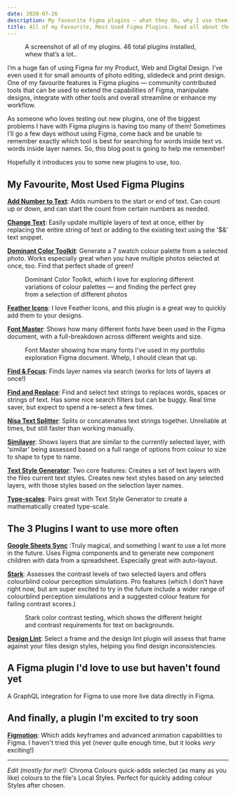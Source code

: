 ```yaml
---
date: 2020-07-26
description: My favourite Figma plugins — what they do, why I use them, and how you can incorporate them into your workflow. Plus a few I haven't used much but am very excited to try soon.
title: All of my Favourite, Most Used Figma Plugins. Read all about them and get Plugged in!
---
```



<figure>

<CustomLazyImage
  alt="A screenshot of all of my plugins. 46 total plugins installed, whew that’s a lot."
  src="https://res.cloudinary.com/jasontcrabtree/image/upload/v1595800216/Portfolio-2020/installed-plugins.png"
/>

<figcaption>
  A screenshot of all of my plugins. 46 total plugins installed, whew that’s a
  lot..
</figcaption>

</figure>

I’m a huge fan of using Figma for my Product, Web and Digital Design. I’ve even used it for small amounts of photo editing, slidedeck and print design. One of my favourite features is Figma plugins — community contributed tools that can be used to extend the capabilities of Figma, manipulate designs, integrate with other tools and overall streamline or enhance my workflow.

As someone who loves testing out new plugins, one of the biggest problems I have with Figma plugins is having too many of them! Sometimes I’ll go a few days without using Figma, come back and be unable to remember exactly which tool is best for searching for words inside text vs. words inside layer names. So, this blog post is going to help me remember!

Hopefully it introduces you to some new plugins to use, too.

## My Favourite, Most Used Figma Plugins

**[Add Number to Text](https://www.figma.com/community/plugin/738791203005929386/Add-numbers-to-texts)**: Adds numbers to the start or end of text. Can count up or down, and can start the count from certain numbers as needed.

**[Change Text](https://www.figma.com/community/plugin/735148445325474400/Change-Text)**: Easily update multiple layers of text at once, either by replacing the entire string of text or adding to the existing text using the '$&’ text snippet.

**[Dominant Color Toolkit](https://www.figma.com/community/plugin/744725347356614754/Dominant-Color-Toolkit-%F0%9F%8E%A8)**: Generate a 7 swatch colour palette from a selected photo. Works especially great when you have multiple photos selected at once, too. Find that perfect shade of green!

<figure>

<CustomLazyImage
  alt="Dominant Color Toolkit, which I love for exploring different variations of colour palettes — and finding the perfect grey from a selection of different photos"
  src="https://res.cloudinary.com/jasontcrabtree/image/upload/v1595802101/Portfolio-2020/dominant-color-palette.png"
/>

<figcaption>
  Dominant Color Toolkit, which I love for exploring different variations of
  colour palettes — and finding the perfect grey from a selection of different
  photos
</figcaption>

</figure>

**[Feather Icons](https://www.figma.com/community/plugin/744047966581015514)**: I love Feather Icons, and this plugin is a great way to quickly add them to your designs.

**[Font Master](https://www.figma.com/community/plugin/781086314747849337)**: Shows how many different fonts have been used in the Figma document, with a full-breakdown across different weights and size.

<figure>

<CustomLazyImage
  alt="Font Master showing how many fonts I've used in my portfolio exploration Figma document. Whelp, I should clean that up."
  src="https://res.cloudinary.com/jasontcrabtree/image/upload/v1595802101/Portfolio-2020/font-master.png"
/>

<figcaption>Font Master showing how many fonts I've used in my portfolio exploration Figma document. Whelp, I should clean that up.</figcaption>
</figure>

**[Find & Focus](https://www.figma.com/community/plugin/739978920241977182)**: Finds layer names via search (works for lots of layers at once!)

**[Find and Replace](https://www.figma.com/community/plugin/735072959812183643)**: Find and select text strings to replaces words, spaces or strings of text. Has some nice search filters but can be buggy. Real time saver, but expect to spend a re-select a few times.

**[Nisa Text Splitter](https://www.figma.com/community/plugin/739048247603902878)**: Splits or concatenates text strings together. Unreliable at times, but still faster than working manually.

**[Similayer](https://www.figma.com/community/plugin/735733267883397781)**: Shows layers that are similar to the currently selected layer, with ‘similar’ being assessed based on a full range of options from colour to size to shape to type to name.

**[Text Style Generator](https://www.figma.com/community/plugin/759472336242530542)**: Two core features: Creates a set of text layers with the files current text styles. Creates new text styles based on any selected layers, with those styles based on the selection layer names.

**[Type-scales](https://www.figma.com/community/plugin/739825414752646970)**: Pairs great with Text Style Generator to create a mathematically created type-scale.

<BlogPostInlineNewsletterSignup />

## The 3 Plugins I want to use more often

**[Google Sheets Sync](https://www.figma.com/community/plugin/735770583268406934)** :Truly magical, and something I want to use a lot more in the future. Uses Figma components and to generate new component children with data from a spreadsheet. Especially great with auto-layout.

**[Stark](https://www.figma.com/community/plugin/732603254453395948)**: Assesses the contrast levels of two selected layers and offers colourblind colour perception simulations. Pro features (which I don’t have right now, but am super excited to try in the future include a wider range of colourblind perception simulations and a suggested colour feature for failing contrast scores.)

<figure>

<CustomLazyImage
  alt="Stark color contrast testing, which shows the different height and contrast requirements for text on backgrounds."
  src="https://res.cloudinary.com/jasontcrabtree/image/upload/v1595802101/Portfolio-2020/stark-color-contrast.png"
/>

<figcaption>Stark color contrast testing, which shows the different height and contrast requirements for text on backgrounds.</figcaption>
</figure>

**[Design Lint](https://www.figma.com/community/plugin/801195587640428208)**: Select a frame and the design lint plugin will assess that frame against your files design styles, helping you find design inconsistencies.

## A Figma plugin I'd love to use but haven't found yet

A GraphQL integration for Figma to use more live data directly in Figma.

## And finally, a plugin I'm excited to try soon

**[Figmotion](https://www.figma.com/community/plugin/733025261168520714)**: Which adds keyframes and advanced animation capabilities to Figma. I haven't tried this yet (never quite enough time, but it looks _very_ exciting!)

<hr />

_Edit (mostly for me!):_
Chroma Colours quick-adds selected (as many as you like) colours to the file's Local Styles. Perfect for quickly adding colour Styles after chosen.
